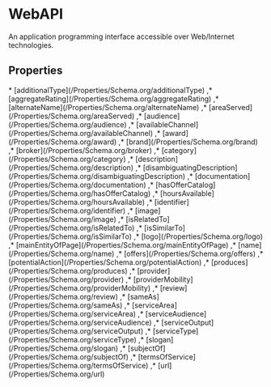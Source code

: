
# WebAPI

An application programming interface accessible over Web/Internet technologies.

## Properties

<Grid>
* [additionalType](/Properties/Schema.org/additionalType)
,* [aggregateRating](/Properties/Schema.org/aggregateRating)
,* [alternateName](/Properties/Schema.org/alternateName)
,* [areaServed](/Properties/Schema.org/areaServed)
,* [audience](/Properties/Schema.org/audience)
,* [availableChannel](/Properties/Schema.org/availableChannel)
,* [award](/Properties/Schema.org/award)
,* [brand](/Properties/Schema.org/brand)
,* [broker](/Properties/Schema.org/broker)
,* [category](/Properties/Schema.org/category)
,* [description](/Properties/Schema.org/description)
,* [disambiguatingDescription](/Properties/Schema.org/disambiguatingDescription)
,* [documentation](/Properties/Schema.org/documentation)
,* [hasOfferCatalog](/Properties/Schema.org/hasOfferCatalog)
,* [hoursAvailable](/Properties/Schema.org/hoursAvailable)
,* [identifier](/Properties/Schema.org/identifier)
,* [image](/Properties/Schema.org/image)
,* [isRelatedTo](/Properties/Schema.org/isRelatedTo)
,* [isSimilarTo](/Properties/Schema.org/isSimilarTo)
,* [logo](/Properties/Schema.org/logo)
,* [mainEntityOfPage](/Properties/Schema.org/mainEntityOfPage)
,* [name](/Properties/Schema.org/name)
,* [offers](/Properties/Schema.org/offers)
,* [potentialAction](/Properties/Schema.org/potentialAction)
,* [produces](/Properties/Schema.org/produces)
,* [provider](/Properties/Schema.org/provider)
,* [providerMobility](/Properties/Schema.org/providerMobility)
,* [review](/Properties/Schema.org/review)
,* [sameAs](/Properties/Schema.org/sameAs)
,* [serviceArea](/Properties/Schema.org/serviceArea)
,* [serviceAudience](/Properties/Schema.org/serviceAudience)
,* [serviceOutput](/Properties/Schema.org/serviceOutput)
,* [serviceType](/Properties/Schema.org/serviceType)
,* [slogan](/Properties/Schema.org/slogan)
,* [subjectOf](/Properties/Schema.org/subjectOf)
,* [termsOfService](/Properties/Schema.org/termsOfService)
,* [url](/Properties/Schema.org/url)

</Grid>

